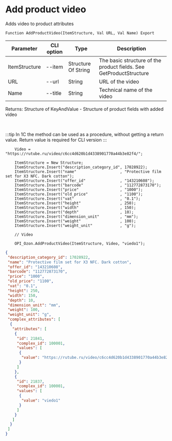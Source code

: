 ﻿---
sidebar_position: 24
---


# Add product video
 Adds video to product attributes



`Function AddProductVideo(ItemStructure, Val URL, Val Name) Export`

  | Parameter | CLI option | Type | Description |
  |-|-|-|-|
  | ItemStructure | --item | Structure Of String | The basic structure of the product fields. See GetProductStructure |
  | URL | --url | String | URL of the video |
  | Name | --title | String | Technical name of the video |

  
  Returns:  Structure of KeyAndValue - Structure of product fields with added video

<br/>

:::tip
In 1C the method can be used as a procedure, without getting a return value. Return value is required for CLI version
:::
<br/>


```bsl title="Code example"
    Video = "https://rutube.ru/video/c6cc4d620b1d4338901770a44b3e82f4/";

    ItemStructure = New Structure;
    ItemStructure.Insert("description_category_id", 17028922);
    ItemStructure.Insert("name"                   , "Protective film set for X3 NFC. Dark cotton");
    ItemStructure.Insert("offer_id"               , "143210608");
    ItemStructure.Insert("barcode"                , "112772873170");
    ItemStructure.Insert("price"                  , "1000");
    ItemStructure.Insert("old_price"              , "1100");
    ItemStructure.Insert("vat"                    , "0.1");
    ItemStructure.Insert("height"                 , 250);
    ItemStructure.Insert("width"                  , 150);
    ItemStructure.Insert("depth"                  , 10);
    ItemStructure.Insert("dimension_unit"         , "mm");
    ItemStructure.Insert("weight"                 , 100);
    ItemStructure.Insert("weight_unit"            , "g");

    // Video

    OPI_Ozon.AddProductVideo(ItemStructure, Video, "viedo1");
```
 



```json title="Result"
{
 "description_category_id": 17028922,
 "name": "Protective film set for X3 NFC. Dark cotton",
 "offer_id": "143210608",
 "barcode": "112772873170",
 "price": "1000",
 "old_price": "1100",
 "vat": "0.1",
 "height": 250,
 "width": 150,
 "depth": 10,
 "dimension_unit": "mm",
 "weight": 100,
 "weight_unit": "g",
 "complex_attributes": [
  {
   "attributes": [
    {
     "id": 21841,
     "complex_id": 100001,
     "values": [
      {
       "value": "https://rutube.ru/video/c6cc4d620b1d4338901770a44b3e82f4/"
      }
     ]
    },
    {
     "id": 21837,
     "complex_id": 100001,
     "values": [
      {
       "value": "viedo1"
      }
     ]
    }
   ]
  }
 ]
}
```
